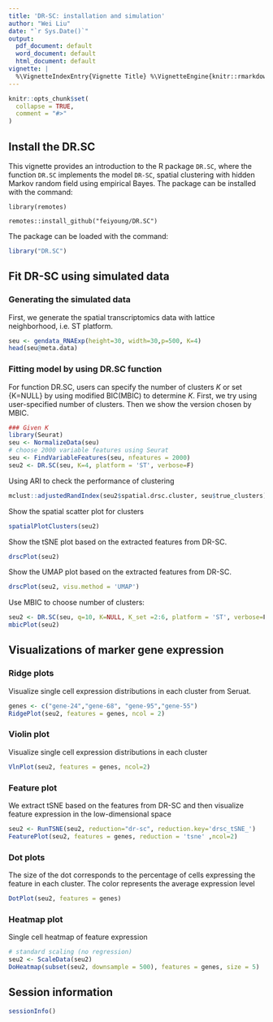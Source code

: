 ```yaml
---
title: 'DR-SC: installation and simulation'
author: "Wei Liu"
date: "`r Sys.Date()`"
output:
  pdf_document: default
  word_document: default
  html_document: default
vignette: |
  %\VignetteIndexEntry{Vignette Title} %\VignetteEngine{knitr::rmarkdown} %\VignetteEncoding{UTF-8}
---
```


```r
knitr::opts_chunk$set(
  collapse = TRUE,
  comment = "#>"
)
```

## Install the DR.SC
This vignette provides an introduction to the R package `DR.SC`, where the function `DR.SC` implements the model `DR-SC`, spatial clustering with hidden Markov random field using empirical Bayes.
The package can be installed with the command:

`library(remotes)`

`remotes::install_github("feiyoung/DR.SC")`

The package can be loaded with the command:
```r
library("DR.SC")
```

## Fit DR-SC using simulated data
### Generating the simulated data
First, we generate the spatial transcriptomics data with lattice neighborhood, i.e. ST platform.
```r
seu <- gendata_RNAExp(height=30, width=30,p=500, K=4)
head(seu@meta.data)
```

### Fitting model by using DR.SC function
For function DR.SC, users can specify the number of clusters $K$ or set {K=NULL} by using modified BIC(MBIC) to determine $K$. First, we try using user-specified number of clusters. Then we show the version chosen by MBIC.
```r
### Given K
library(Seurat)
seu <- NormalizeData(seu)
# choose 2000 variable features using Seurat
seu <- FindVariableFeatures(seu, nfeatures = 2000)
seu2 <- DR.SC(seu, K=4, platform = 'ST', verbose=F)
```

Using ARI to check the performance of clustering
```r
mclust::adjustedRandIndex(seu2$spatial.drsc.cluster, seu$true_clusters)
```

Show the spatial scatter plot for clusters
```r
spatialPlotClusters(seu2)
```

Show the tSNE plot based on the extracted features from DR-SC.
```r
drscPlot(seu2)
```
Show the UMAP plot based on the extracted features from DR-SC.
```r
drscPlot(seu2, visu.method = 'UMAP')
```

Use MBIC to choose number of clusters:
```r
seu2 <- DR.SC(seu, q=10, K=NULL, K_set =2:6, platform = 'ST', verbose=F)
mbicPlot(seu2)
```

## Visualizations of marker gene expression

### Ridge plots 
Visualize single cell expression distributions in each cluster from Seruat.
```r
genes <- c("gene-24","gene-68", "gene-95","gene-55")
RidgePlot(seu2, features = genes, ncol = 2)
```
### Violin plot
Visualize single cell expression distributions in each cluster
```r

VlnPlot(seu2, features = genes, ncol=2)
```
### Feature plot
We extract tSNE based on the features from DR-SC and then visualize feature expression in the low-dimensional space
 
```r
seu2 <- RunTSNE(seu2, reduction="dr-sc", reduction.key='drsc_tSNE_')
FeaturePlot(seu2, features = genes, reduction = 'tsne' ,ncol=2)

```


### Dot plots 
The size of the dot corresponds to the percentage of cells expressing the
feature in each cluster. The color represents the average expression level
```r
DotPlot(seu2, features = genes)
```

### Heatmap plot
Single cell heatmap of feature expression
```r
# standard scaling (no regression)
seu2 <- ScaleData(seu2)
DoHeatmap(subset(seu2, downsample = 500), features = genes, size = 5)
```

## Session information
```r
sessionInfo()
```
